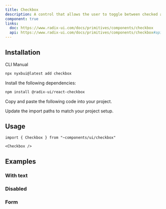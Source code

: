 ```yaml
---
title: Checkbox
description: A control that allows the user to toggle between checked and not checked.
component: true
links:
  doc: https://www.radix-ui.com/docs/primitives/components/checkbox
  api: https://www.radix-ui.com/docs/primitives/components/checkbox#api-reference
---
```


<ComponentPreview 
name="checkbox-demo" 
description="A checkbox"
button="copy"
dots={false}
styleSwitch
 />

## Installation

<Tabs defaultValue="cli">

<TabsList>
  <TabsTrigger value="cli">CLI</TabsTrigger>
  <TabsTrigger value="manual">Manual</TabsTrigger>
</TabsList>
<TabsContent value="cli">

```bash
npx nyxbui@latest add checkbox
```

</TabsContent>

<TabsContent value="manual">

<Steps>

<Step>Install the following dependencies:</Step>

```bash
npm install @radix-ui/react-checkbox
```

<Step>Copy and paste the following code into your project.</Step>

<ComponentSource name="checkbox" />

<Step>Update the import paths to match your project setup.</Step>

</Steps>

</TabsContent>

</Tabs>

## Usage

```tsx
import { Checkbox } from "~components/ui/checkbox"
```

```tsx
<Checkbox />
```

## Examples

### With text

<ComponentPreview
  name="checkbox-with-text"
  description="A checkbox with label and description."
  button="copy"
  dots={false}
  styleSwitch
/>

### Disabled

<ComponentPreview 
   name="checkbox-disabled" 
   description="A disabled checkbox"
   button="copy"
   dots={false}
   styleSwitch
 />

### Form

<ComponentPreview 
   name="checkbox-form-single"
   button="copy"
   dots={false}
   styleSwitch
 />

<ComponentPreview 
   name="checkbox-form-multiple"
   button="copy"
   dots={false}
   styleSwitch
 />
